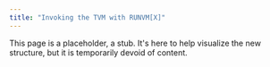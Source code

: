 ```yaml
---
title: "Invoking the TVM with RUNVM[X]"
---
```


This page is a placeholder, a stub. It's here to help visualize the new structure, but it is temporarily devoid of content.
